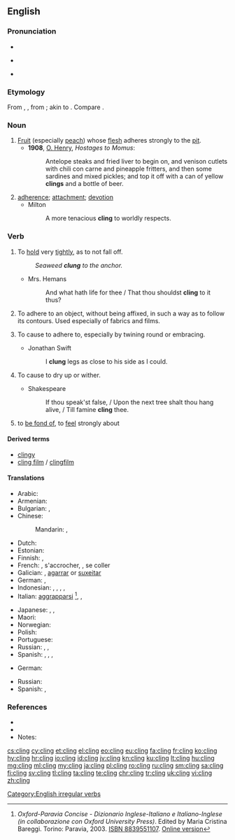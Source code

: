 ==English==

===Pronunciation===
* {{IPA|/ˈklɪŋ/|lang=en}}
* {{a|US|also}} {{IPA|/ˈkliːŋ/|lang=en}}
* {{rhymes|ɪŋ|lang=en}}

===Etymology===
From {{etyl|enm|en}} {{m|enm|clingen}}, {{etyl|ang|en}} {{term|clingan||to adhere|lang=ang}}, from {{etyl|gem-pro|en}} {{m|gem-pro|*klinganą}}; akin to {{etyl|da|-}} {{term|klynge||to cluster, to crowd|lang=da}}. Compare {{term|clump|lang=en}}.

===Noun===
{{en-noun}}

# [[fruit|Fruit]] (especially [[peach]]) whose [[flesh]] adheres strongly to the [[pit]].
#* '''1908''', [[w:O. Henry|O. Henry]], ''Hostages to Momus'':
#*: Antelope steaks and fried liver to begin on, and venison cutlets with chili con carne and pineapple fritters, and then some sardines and mixed pickles; and top it off with a can of yellow '''clings''' and a bottle of beer.
# [[adherence]]; [[attachment]]; [[devotion]]
#* Milton
#*: A more tenacious '''cling''' to worldly respects.

===Verb===
{{en-verb|clings|clinging|clung}}

# {{senseid|en|hold tightly}}To [[hold]] very [[tight]]ly, as to not fall off.
#: ''Seaweed '''clung''' to the anchor.''
#* Mrs. Hemans
#*: And what hath life for thee / That thou shouldst '''cling''' to it thus?
# To adhere to an object, without being affixed, in such a way as to follow its contours. Used especially of fabrics and films.
# {{context|transitive|lang=en}} To cause to adhere to, especially by twining round or embracing.
#* Jonathan Swift
#*: I '''clung''' legs as close to his side as I could.
# {{context|transitive|lang=en}} To cause to dry up or wither.
#* Shakespeare
#*: If thou speak'st false, / Upon the next tree shalt thou hang alive, / Till famine '''cling''' thee.
# {{context|figurative|with preposition to|lang=en}} to [[be fond of]], to [[feel]] strongly about

====Derived terms====
* [[clingy]]
* [[cling film]] / [[clingfilm]]

====Translations====

{{trans-top|hold tightly}}
* Arabic: {{t|ar|تمسك|tr=tamassaka}}
* Armenian: {{t|hy|կառչել|tr=kaṙčel}}
* Bulgarian: {{t+|bg|прилепвам}}, {{t|bg|придържам се о}}
* Chinese:
*: Mandarin: {{t|cmn|粘住|tr=niánzhù|sc=Hani}}, {{t+|cmn|依附|tr=yīfù|sc=Hani}}
* Dutch: {{t|nl|klampen}}
* Estonian: {{t|et|liibuma}}
* Finnish: {{t|fi|takertua}}, {{t|fi|tarrautua}}
* French: {{t|fr|accrocher}}, s'accrocher, {{t|fr|coller}}, se coller
* Galician: {{t|gl|soster}}, [[agarrar]] or [[suxeitar]]
* German: {{t|de|haften}}, {{t|de|klammern}}
* Indonesian: {{t+|id|sangkut|alt=menyangkut}}, {{t+|id|sangkut|alt=menyangkutkan}}, {{t+|id|gantung|alt=bergantung}}, {{t+|id|gantung|alt=menggantung}}, {{t+|id|gantung|alt=menggantungkan}}
* Italian: [[aggrapparsi]] <ref>''Oxford-Paravia Concise - Dizionario Inglese-Italiano e Italiano-Inglese (in collaborazione con Oxford University Press)''. Edited by Maria Cristina Bareggi. Torino: Paravia, 2003. [[W:Wikipedia:book sources| ISBN 8839551107]]. [http://www.oxfordparavia.it/ Online version]</ref>, {{t+|it|abbarbicarsi}}, {{t|it|appiccicarsi}}
{{trans-mid}}
* Japanese: {{t+|ja|掛ける|tr=かける, kakeru}}, {{t|ja|ぶら下がる|tr=ぶらさがる, burasagaru}} {{qualifier|intransitive}}, {{t|ja|ぶら下げる|tr=ぶらさげる, burasageru}} {{qualifier|transitive}}
* Maori: {{t|mi|whakaawhiawhi}}
* Norwegian: {{t|no|klenge}}
* Polish: {{t|pl|przylgnąć}}
* Portuguese: {{t+|pt|agarrar}}
* Russian: {{t+|ru|льнуть|tr=l'nut'}}, {{t+|ru|прилипать|tr=prilipát'}}, {{t+|ru|цепляться|tr=ceplját'sja}}
* Spanish: {{t+|es|sostener}}, {{t+|es|aferrar|alt=aferrarse}}, {{t+|es|sujetar}}, {{t+|es|agarrar|alt=agarrarse}}
{{trans-bottom}}

{{trans-top|(figuratively) feel strongly about}}
* German: {{t+|de|hängen|alt=hängen an}}
{{trans-mid}}
* Russian: {{t+|ru|цепляться|tr=ceplját'sja}} {{t+|ru|за|tr=za}}
* Spanish: {{t|es|estar apegado|alt=estar apegado a}}, {{t+|es|aferrarse}}
{{trans-bottom}}

===References===
* {{R:Century 1911}}
* {{R:Webster 1913}}
* Notes:
<references/>

[[Category:English irregular verbs]]

[[cs:cling]]
[[cy:cling]]
[[et:cling]]
[[el:cling]]
[[eo:cling]]
[[eu:cling]]
[[fa:cling]]
[[fr:cling]]
[[ko:cling]]
[[hy:cling]]
[[hr:cling]]
[[io:cling]]
[[id:cling]]
[[jv:cling]]
[[kn:cling]]
[[ku:cling]]
[[lt:cling]]
[[hu:cling]]
[[mg:cling]]
[[ml:cling]]
[[my:cling]]
[[ja:cling]]
[[pl:cling]]
[[ro:cling]]
[[ru:cling]]
[[sm:cling]]
[[sa:cling]]
[[fi:cling]]
[[sv:cling]]
[[tl:cling]]
[[ta:cling]]
[[te:cling]]
[[chr:cling]]
[[tr:cling]]
[[uk:cling]]
[[vi:cling]]
[[zh:cling]]